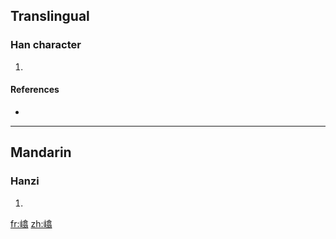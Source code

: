 ==Translingual==

===Han character===
{{Han char|rn=46|rad=山|as=12|sn=15|four=|canj=山人口一 (UORM)}}

# {{defn|Han|sort=山12}}

====References====
* {{Han ref|kx=0319.420|dkj=08474|hdz=10798.130|uh=5D96|ud=23958}}

----

==Mandarin==

===Hanzi===
{{cmn-hanzi|pin=[[yǎn]] ([[yan3]])|wg=yen<sup>3</sup>}}

# {{defn|Mandarin}}

[[fr:嶖]]
[[zh:嶖]]
